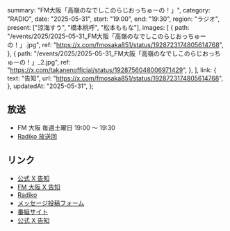   summary: "FM大阪「高嶺のなでしこのらじおっちゅーの！」",
  category: "RADIO",
  date: "2025-05-31",
  start: "19:00",
  end: "19:30",
  region: "ラジオ",
  present: ["涼海すう", "橋本桃呼", "松本ももな"],
  images: [
    {
      path: "/events/2025/2025-05-31_FM大阪「高嶺のなでしこのらじおっちゅーの！」.jpg",
      ref: "https://x.com/fmosaka851/status/1928723174805614768",
    },
    {
      path: "/events/2025/2025-05-31_FM大阪「高嶺のなでしこのらじおっちゅーの！」_2.jpg",
      ref: "https://x.com/takanenofficial/status/1928756048006971429",
    },
  ],
  link: {
    text: "告知",
    url: "https://x.com/fmosaka851/status/1928723174805614768",
  },
  updatedAt: "2025-05-31",
};

## 放送

- FM 大阪 毎週土曜日 19:00 〜 19:30
- [Radiko 放送回](https://radiko.jp/share?sid=FMO&t=20250531190000)

## リンク

- [公式 X 告知](https://x.com/takanenofficial/status/1928756048006971429)
- [FM 大阪 X 告知](https://x.com/fmosaka851/status/1928723174805614768)
- [Radiko](https://radiko.jp/share?sid=FMO&t=20250531190000)
- [メッセージ投稿フォーム](https://fmosaka.futureartist.net/enquete/354047)
- [番組サイト](https://www.fmosaka.net/_ct/17722199)
- [公式 X 告知](https://x.com/takanenofficial/status/1836979149044600863)
